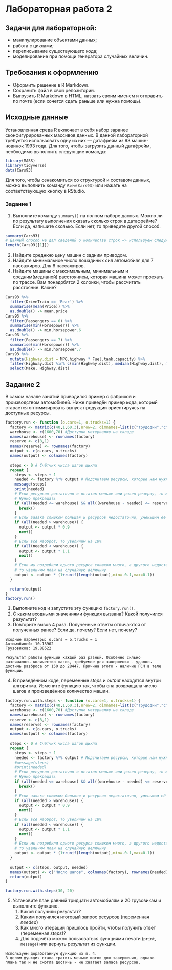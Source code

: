 # Лабораторная работа 2
## Задачи для лабораторной: 
* манипулирование объектами данных;
* работа с циклами;
* переписывание существующего кода;
* моделирование при помощи генератора случайных величин.

## Требования к оформлению
* Оформить решение в R Markdown. 
* Сохранить файл в свой репозиторий.
* Выгрузить R Markdown в HTML, назвать своим именем и отправить по почте (если хочется сдать раньше или нужна помощь).

## Исходные данные
Установленная среда R включает в себя набор заранее сконфигурированных массивов данных.
В данной лабораторной требуется использовать одну из них  — датафрейм из 93 машин-новинок 1993 года.
Для того, чтобы загрузить данный датафрейм, необходимо выполнить следующие команды:

```r
library(MASS)
library(tidyverse)
data(Cars93)
```
Для того, чтобы ознакомиться со структурой и составом данных, можно выполнить команду ``View(Cars93)`` 
или нажать на соответствующую кнопку в RStudio.

### Задание 1

1. Выполните команду ``summary()`` на полном наборе данных. Можно ли по результату выполнения сказать сколько строк в датафрейме? Если да, напишите сколько. Если нет, то приведите другой способ.

```r
summary(Cars93)
# Данный способ не дал сведений о количестве строк => используем следующий вариант
length(Cars93[[1]])
```

2. Найдите среднюю цену машин с задним приводом.
3. Найдите минимальное число лошадиных сил автомобиля для 7 пассажиров. Для 6 пассажиров.
4. Найдите машины с максимальным, минимальным и средним(медианой) расстоянием, которая машина может проехать по трассе.
Вам понадобятся 2 колонки, чтобы рассчитать расстояние. Какие?

```r
Cars93 %>%
  filter(DriveTrain == 'Rear') %>% 
  summarise(mean(Price)) %>% 
  as.double() -> mean.price
Cars93 %>%
  filter(Passengers == 6) %>% 
  summarise(min(Horsepower)) %>% 
  as.double() -> min.horsepower.6
Cars93 %>%
  filter(Passengers == 7) %>% 
  summarise(min(Horsepower)) %>% 
  as.double() -> min.horsepower.7
Cars93 %>%
  mutate(Highway.dist = MPG.highway * Fuel.tank.capacity) %>% 
  filter(Highway.dist %in% c(min(Highway.dist), median(Highway.dist), max(Highway.dist))) %>%
  select(Make, Highway.dist)
```

## Задание 2
В самом начале занятий приводился пример с фабрикой и производством автомобилей.
Ниже приведён пример кода, который старается оптимизировать выпуск продукции ориентируясь на доступные ресурсы.
```r
factory.run <- function (o.cars=1, o.trucks=1) {
  factory <- matrix(c(40,1,60,3),nrow=2, dimnames=list(c("трудодни","сталь"),c("автомобили","грузовики")))
  warehouse <- c(1600,70) #Доступно материалов на складе
  names(warehouse) <- rownames(factory)
  reserve <- c(8,1)
  names(reserve) <- rownames(factory)
  output <- c(o.cars, o.trucks)
  names(output) <- colnames(factory)
  
  steps <- 0 # Счётчик числа шагов цикла
  repeat {
    steps <- steps + 1
    needed <- factory %*% output # Подсчитаем ресурсы, которые нам нужны для производства требуемого кол-ва машин
    message(steps)
    print(needed)
    # Если ресурсов достаточно и остаток меньше или равен резерву, то мы произвели максимум возможного.
    # Нужно прекращать
    if (all(needed <= warehouse) && all((warehouse - needed) <= reserve)) {
      break()
    }
    # Если заявка слишком большая и ресурсов недостаточно, уменьшим её на 10%
    if (all(needed > warehouse)) {
      output <- output * 0.9
      next()
    }
    # Если всё наоброт, то увеличим на 10%
    if (all(needed < warehouse)) {
      output <- output * 1.1
      next()
    }
    # Если мы потребили одного ресурса слишком много, а другого недостаточно,
    # то увеличим план на случайную величину
    output <- output * (1+runif(length(output),min=-0.1,max=0.1))
  }
  
  return(output)
}
factory.run()
```
1. Выполните код и запустите эту функцию ``factory.run()``.
2. С каким входными значениями функция вызвана? Какой получился результат?
3. Повторите вызов 4 раза. Полученные ответы отличаются от полученных ранее? Если да, почему? Если нет, почему?
```
Входные параметры: o.cars = o.trucks = 1
Автомобилей: 10.13902
Грузовиков: 19.88522

Результат работы функции каждый раз разный. Особенно сильно различалось количество шагов, требуемое для завершения - удалось достичь разброса от 150 до 28447. Причина этого - наличие ГСЧ в теле функции.
```

4. В приведённом коде, переменные _steps_ и _output_ находятся внутри алгоритма.
Измените функцию так, чтобы она возвращала число шагов и произведённое количество машин.

```r
factory.run.with.steps <- function (o.cars=1, o.trucks=1) {
  factory <- matrix(c(40,1,60,3),nrow=2, dimnames=list(c("трудодни","сталь"),c("автомобили","грузовики")))
  warehouse <- c(1600,70) #Доступно материалов на складе
  names(warehouse) <- rownames(factory)
  reserve <- c(8,1)
  names(reserve) <- rownames(factory)
  output <- c(o.cars, o.trucks)
  names(output) <- colnames(factory)
  
  steps <- 0 # Счётчик числа шагов цикла
  repeat {
    steps <- steps + 1
    needed <- factory %*% output # Подсчитаем ресурсы, которые нам нужны для производства требуемого кол-ва машин
    #message(steps)
    #print(needed)
    # Если ресурсов достаточно и остаток меньше или равен резерву, то мы произвели максимум возможного.
    # Нужно прекращать
    if (all(needed <= warehouse) && all((warehouse - needed) <= reserve)) {
      break()
    }
    # Если заявка слишком большая и ресурсов недостаточно, уменьшим её на 10%
    if (all(needed > warehouse)) {
      output <- output * 0.9
      next()
    }
    # Если всё наоброт, то увеличим на 10%
    if (all(needed < warehouse)) {
      output <- output * 1.1
      next()
    }
    # Если мы потребили одного ресурса слишком много, а другого недостаточно,
    # то увеличим план на случайную величину
    output <- output * (1+runif(length(output),min=-0.1,max=0.1))
  }
  
  output <- c(steps, output, needed)
  names(output) <- c("Число шагов", colnames(factory), rownames(needed))
  return(output)
}

factory.run.with.steps(30, 20)
```

5. Установите план равный тридцати автомобилям и 20 грузовикам и выполните функцию.
   1. Какой получили результат?
   2. Каким получился итоговый запрос ресурсов (переменная _needed_)
   3. Как много итераций пришлось пройти, чтобы получить ответ (переменная _steps_)? 
   4. Для подсчёта можно пользоваться функциями печати (``print``, ``message``) или вернуть результат из функции.
   
```
Используем доработанную функцию из п. 4.
В целом функция стала тратить меньше шагов для завершения, однако плана так и не смогла достичь - не хватает запаса ресурсов.
```